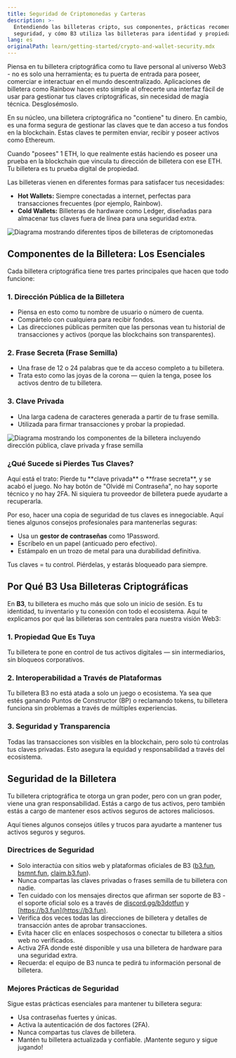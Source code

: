 ```yaml
---
title: Seguridad de Criptomonedas y Carteras
description: >-
  Entendiendo las billeteras cripto, sus componentes, prácticas recomendadas de
  seguridad, y cómo B3 utiliza las billeteras para identidad y propiedad
lang: es
originalPath: learn/getting-started/crypto-and-wallet-security.mdx
---
```

Piensa en tu billetera criptográfica como tu llave personal al universo Web3 - no es solo una herramienta; es tu puerta de entrada para poseer, comerciar e interactuar en el mundo descentralizado. Aplicaciones de billetera como Rainbow hacen esto simple al ofrecerte una interfaz fácil de usar para gestionar tus claves criptográficas, sin necesidad de magia técnica. Desglosémoslo.

En su núcleo, una billetera criptográfica no "contiene" tu dinero. En cambio, es una forma segura de gestionar las claves que te dan acceso a tus fondos en la blockchain. Estas claves te permiten enviar, recibir y poseer activos como Ethereum.

Cuando "posees" 1 ETH, lo que realmente estás haciendo es poseer una prueba en la blockchain que vincula tu dirección de billetera con ese ETH. Tu billetera es tu prueba digital de propiedad.

Las billeteras vienen en diferentes formas para satisfacer tus necesidades:

- **Hot Wallets:** Siempre conectadas a internet, perfectas para transacciones frecuentes (por ejemplo, Rainbow).
- **Cold Wallets:** Billeteras de hardware como Ledger, diseñadas para almacenar tus claves fuera de línea para una seguridad extra.

<Frame caption="Comparación de tipos de billetera mostrando opciones de almacenamiento en caliente vs frío">
<img src="https://images.spr.so/cdn-cgi/imagedelivery/j42No7y-dcokJuNgXeA0ig/32bf5487-a8ef-452c-9971-a28d1f1415a7/Untitled/w=3840,quality=90,fit=scale-down" alt="Diagrama mostrando diferentes tipos de billeteras de criptomonedas" />
</Frame>

## Componentes de la Billetera: Los Esenciales

Cada billetera criptográfica tiene tres partes principales que hacen que todo funcione:

### 1. Dirección Pública de la Billetera
- Piensa en esto como tu nombre de usuario o número de cuenta.
- Compártelo con cualquiera para recibir fondos.
- Las direcciones públicas permiten que las personas vean tu historial de transacciones y activos (porque las blockchains son transparentes).

### 2. Frase Secreta (Frase Semilla)
- Una frase de 12 o 24 palabras que te da acceso completo a tu billetera.
- Trata esto como las joyas de la corona — quien la tenga, posee los activos dentro de tu billetera.

### 3. Clave Privada
- Una larga cadena de caracteres generada a partir de tu frase semilla.
- Utilizada para firmar transacciones y probar la propiedad.

<Frame>
<img src="https://images.spr.so/cdn-cgi/imagedelivery/j42No7y-dcokJuNgXeA0ig/2c909eef-a022-4ae4-a6bc-f8996eec7412/image/w=3840,quality=90,fit=scale-down" alt="Diagrama mostrando los componentes de la billetera incluyendo dirección pública, clave privada y frase semilla" />
</Frame>

### ¿Qué Sucede si Pierdes Tus Claves?

<Warning>
Aquí está el trato: Pierde tu **clave privada** o **frase secreta**, y se acabó el juego. No hay botón de "Olvidé mi Contraseña", no hay soporte técnico y no hay 2FA. Ni siquiera tu proveedor de billetera puede ayudarte a recuperarla.
</Warning>

Por eso, hacer una copia de seguridad de tus claves es innegociable. Aquí tienes algunos consejos profesionales para mantenerlas seguras:

- Usa un **gestor de contraseñas** como 1Password.
- Escríbelo en un papel (anticuado pero efectivo).
- Estámpalo en un trozo de metal para una durabilidad definitiva.

<Info>
Tus claves = tu control. Piérdelas, y estarás bloqueado para siempre.
</Info>

## Por Qué B3 Usa Billeteras Criptográficas

En **B3**, tu billetera es mucho más que solo un inicio de sesión. Es tu identidad, tu inventario y tu conexión con todo el ecosistema. Aquí te explicamos por qué las billeteras son centrales para nuestra visión Web3:

### 1. Propiedad Que Es Tuya
Tu billetera te pone en control de tus activos digitales — sin intermediarios, sin bloqueos corporativos.

### 2. Interoperabilidad a Través de Plataformas
Tu billetera B3 no está atada a solo un juego o ecosistema. Ya sea que estés ganando Puntos de Constructor (BP) o reclamando tokens, tu billetera funciona sin problemas a través de múltiples experiencias.

### 3. Seguridad y Transparencia
Todas las transacciones son visibles en la blockchain, pero solo tú controlas tus claves privadas. Esto asegura la equidad y responsabilidad a través del ecosistema.

## Seguridad de la Billetera

Tu billetera criptográfica te otorga un gran poder, pero con un gran poder, viene una gran responsabilidad. Estás a cargo de tus activos, pero también estás a cargo de mantener esos activos seguros de actores maliciosos.

Aquí tienes algunos consejos útiles y trucos para ayudarte a mantener tus activos seguros y seguros.

### Directrices de Seguridad

- Solo interactúa con sitios web y plataformas oficiales de B3 ([b3.fun](https://b3.fun), [bsmnt.fun](https://bsmnt.fun), [claim.b3.fun](https://claim.b3.fun)).
- Nunca compartas las claves privadas o frases semilla de tu billetera con nadie.
- Ten cuidado con los mensajes directos que afirman ser soporte de B3 - el soporte oficial solo es a través de [discord.gg/b3dotfun](https://discord.gg/b3dotfun) y [https://b3.fun](https://b3.fun).
- Verifica dos veces todas las direcciones de billetera y detalles de transacción antes de aprobar transacciones.
- Evita hacer clic en enlaces sospechosos o conectar tu billetera a sitios web no verificados.
- Activa 2FA donde esté disponible y usa una billetera de hardware para una seguridad extra.
- Recuerda: el equipo de B3 nunca te pedirá tu información personal de billetera.

### Mejores Prácticas de Seguridad

<Tip>
Sigue estas prácticas esenciales para mantener tu billetera segura:
</Tip>

- Usa contraseñas fuertes y únicas.
- Activa la autenticación de dos factores (2FA).
- Nunca compartas tus claves de billetera.
- Mantén tu billetera actualizada y confiable. ¡Mantente seguro y sigue jugando!
